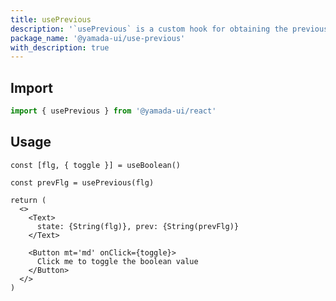 ```yaml
---
title: usePrevious
description: '`usePrevious` is a custom hook for obtaining the previous value.'
package_name: '@yamada-ui/use-previous'
with_description: true
---
```


## Import

```ts
import { usePrevious } from '@yamada-ui/react'
```

## Usage

```tsx functional=true
const [flg, { toggle }] = useBoolean()

const prevFlg = usePrevious(flg)

return (
  <>
    <Text>
      state: {String(flg)}, prev: {String(prevFlg)}
    </Text>

    <Button mt='md' onClick={toggle}>
      Click me to toggle the boolean value
    </Button>
  </>
)
```
